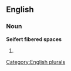 
==English==

===Noun===
'''Seifert fibered spaces'''

# {{plural of|[[Seifert fibered space]]}}

[[Category:English plurals]]